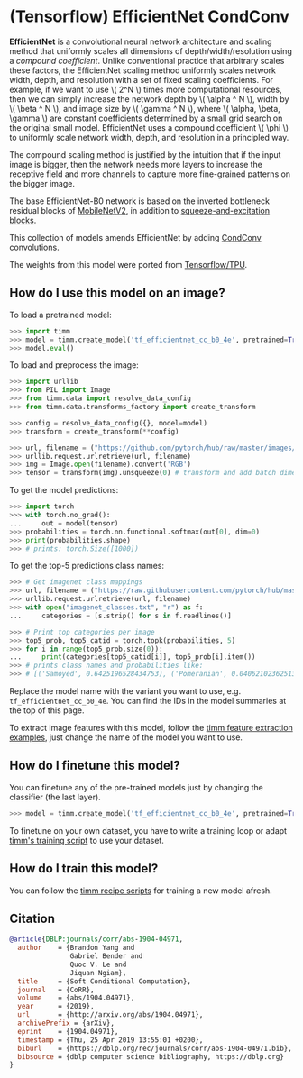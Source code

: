 # (Tensorflow) EfficientNet CondConv

**EfficientNet** is a convolutional neural network architecture and scaling method that uniformly scales all dimensions of depth/width/resolution using a *compound coefficient*. Unlike conventional practice that arbitrary scales these factors, the EfficientNet scaling method uniformly scales network width, depth, and resolution with a set of fixed scaling coefficients. For example, if we want to use \\( 2^N \\) times more computational resources, then we can simply increase the network depth by \\( \alpha ^ N \\), width by \\( \beta ^ N \\), and image size by \\( \gamma ^ N \\), where \\( \alpha, \beta, \gamma \\) are constant coefficients determined by a small grid search on the original small model. EfficientNet uses a compound coefficient \\( \phi \\) to uniformly scale network width, depth, and resolution in a principled way.

The compound scaling method is justified by the intuition that if the input image is bigger, then the network needs more layers to increase the receptive field and more channels to capture more fine-grained patterns on the bigger image.

The base EfficientNet-B0 network is based on the inverted bottleneck residual blocks of [MobileNetV2](https://paperswithcode.com/method/mobilenetv2), in addition to [squeeze-and-excitation blocks](https://paperswithcode.com/method/squeeze-and-excitation-block).

This collection of models amends EfficientNet by adding [CondConv](https://paperswithcode.com/method/condconv) convolutions.

The weights from this model were ported from [Tensorflow/TPU](https://github.com/tensorflow/tpu).

## How do I use this model on an image?

To load a pretrained model:

```py
>>> import timm
>>> model = timm.create_model('tf_efficientnet_cc_b0_4e', pretrained=True)
>>> model.eval()
```

To load and preprocess the image:

```py
>>> import urllib
>>> from PIL import Image
>>> from timm.data import resolve_data_config
>>> from timm.data.transforms_factory import create_transform

>>> config = resolve_data_config({}, model=model)
>>> transform = create_transform(**config)

>>> url, filename = ("https://github.com/pytorch/hub/raw/master/images/dog.jpg", "dog.jpg")
>>> urllib.request.urlretrieve(url, filename)
>>> img = Image.open(filename).convert('RGB')
>>> tensor = transform(img).unsqueeze(0) # transform and add batch dimension
```

To get the model predictions:

```py
>>> import torch
>>> with torch.no_grad():
...     out = model(tensor)
>>> probabilities = torch.nn.functional.softmax(out[0], dim=0)
>>> print(probabilities.shape)
>>> # prints: torch.Size([1000])
```

To get the top-5 predictions class names:

```py
>>> # Get imagenet class mappings
>>> url, filename = ("https://raw.githubusercontent.com/pytorch/hub/master/imagenet_classes.txt", "imagenet_classes.txt")
>>> urllib.request.urlretrieve(url, filename)
>>> with open("imagenet_classes.txt", "r") as f:
...     categories = [s.strip() for s in f.readlines()]

>>> # Print top categories per image
>>> top5_prob, top5_catid = torch.topk(probabilities, 5)
>>> for i in range(top5_prob.size(0)):
...     print(categories[top5_catid[i]], top5_prob[i].item())
>>> # prints class names and probabilities like:
>>> # [('Samoyed', 0.6425196528434753), ('Pomeranian', 0.04062102362513542), ('keeshond', 0.03186424449086189), ('white wolf', 0.01739676296710968), ('Eskimo dog', 0.011717947199940681)]
```

Replace the model name with the variant you want to use, e.g. `tf_efficientnet_cc_b0_4e`. You can find the IDs in the model summaries at the top of this page.

To extract image features with this model, follow the [timm feature extraction examples](../feature_extraction), just change the name of the model you want to use.

## How do I finetune this model?

You can finetune any of the pre-trained models just by changing the classifier (the last layer).

```py
>>> model = timm.create_model('tf_efficientnet_cc_b0_4e', pretrained=True, num_classes=NUM_FINETUNE_CLASSES)
```
To finetune on your own dataset, you have to write a training loop or adapt [timm's training
script](https://github.com/rwightman/pytorch-image-models/blob/master/train.py) to use your dataset.

## How do I train this model?

You can follow the [timm recipe scripts](../training_script) for training a new model afresh.

## Citation

```BibTeX
@article{DBLP:journals/corr/abs-1904-04971,
  author    = {Brandon Yang and
               Gabriel Bender and
               Quoc V. Le and
               Jiquan Ngiam},
  title     = {Soft Conditional Computation},
  journal   = {CoRR},
  volume    = {abs/1904.04971},
  year      = {2019},
  url       = {http://arxiv.org/abs/1904.04971},
  archivePrefix = {arXiv},
  eprint    = {1904.04971},
  timestamp = {Thu, 25 Apr 2019 13:55:01 +0200},
  biburl    = {https://dblp.org/rec/journals/corr/abs-1904-04971.bib},
  bibsource = {dblp computer science bibliography, https://dblp.org}
}
```

<!--
Type: model-index
Collections:
- Name: TF EfficientNet CondConv
  Paper:
    Title: 'CondConv: Conditionally Parameterized Convolutions for Efficient Inference'
    URL: https://paperswithcode.com/paper/soft-conditional-computation
Models:
- Name: tf_efficientnet_cc_b0_4e
  In Collection: TF EfficientNet CondConv
  Metadata:
    FLOPs: 224153788
    Parameters: 13310000
    File Size: 53490940
    Architecture:
    - 1x1 Convolution
    - Average Pooling
    - Batch Normalization
    - CondConv
    - Convolution
    - Dense Connections
    - Dropout
    - Inverted Residual Block
    - Squeeze-and-Excitation Block
    - Swish
    Tasks:
    - Image Classification
    Training Techniques:
    - AutoAugment
    - Label Smoothing
    - RMSProp
    - Stochastic Depth
    - Weight Decay
    Training Data:
    - ImageNet
    ID: tf_efficientnet_cc_b0_4e
    LR: 0.256
    Epochs: 350
    Crop Pct: '0.875'
    Momentum: 0.9
    Batch Size: 2048
    Image Size: '224'
    Weight Decay: 1.0e-05
    Interpolation: bicubic
    RMSProp Decay: 0.9
    Label Smoothing: 0.1
    BatchNorm Momentum: 0.99
  Code: https://github.com/rwightman/pytorch-image-models/blob/9a25fdf3ad0414b4d66da443fe60ae0aa14edc84/timm/models/efficientnet.py#L1561
  Weights: https://github.com/rwightman/pytorch-image-models/releases/download/v0.1-weights/tf_efficientnet_cc_b0_4e-4362b6b2.pth
  Results:
  - Task: Image Classification
    Dataset: ImageNet
    Metrics:
      Top 1 Accuracy: 77.32%
      Top 5 Accuracy: 93.32%
- Name: tf_efficientnet_cc_b0_8e
  In Collection: TF EfficientNet CondConv
  Metadata:
    FLOPs: 224158524
    Parameters: 24010000
    File Size: 96287616
    Architecture:
    - 1x1 Convolution
    - Average Pooling
    - Batch Normalization
    - CondConv
    - Convolution
    - Dense Connections
    - Dropout
    - Inverted Residual Block
    - Squeeze-and-Excitation Block
    - Swish
    Tasks:
    - Image Classification
    Training Techniques:
    - AutoAugment
    - Label Smoothing
    - RMSProp
    - Stochastic Depth
    - Weight Decay
    Training Data:
    - ImageNet
    ID: tf_efficientnet_cc_b0_8e
    LR: 0.256
    Epochs: 350
    Crop Pct: '0.875'
    Momentum: 0.9
    Batch Size: 2048
    Image Size: '224'
    Weight Decay: 1.0e-05
    Interpolation: bicubic
    RMSProp Decay: 0.9
    Label Smoothing: 0.1
    BatchNorm Momentum: 0.99
  Code: https://github.com/rwightman/pytorch-image-models/blob/9a25fdf3ad0414b4d66da443fe60ae0aa14edc84/timm/models/efficientnet.py#L1572
  Weights: https://github.com/rwightman/pytorch-image-models/releases/download/v0.1-weights/tf_efficientnet_cc_b0_8e-66184a25.pth
  Results:
  - Task: Image Classification
    Dataset: ImageNet
    Metrics:
      Top 1 Accuracy: 77.91%
      Top 5 Accuracy: 93.65%
- Name: tf_efficientnet_cc_b1_8e
  In Collection: TF EfficientNet CondConv
  Metadata:
    FLOPs: 370427824
    Parameters: 39720000
    File Size: 159206198
    Architecture:
    - 1x1 Convolution
    - Average Pooling
    - Batch Normalization
    - CondConv
    - Convolution
    - Dense Connections
    - Dropout
    - Inverted Residual Block
    - Squeeze-and-Excitation Block
    - Swish
    Tasks:
    - Image Classification
    Training Techniques:
    - AutoAugment
    - Label Smoothing
    - RMSProp
    - Stochastic Depth
    - Weight Decay
    Training Data:
    - ImageNet
    ID: tf_efficientnet_cc_b1_8e
    LR: 0.256
    Epochs: 350
    Crop Pct: '0.882'
    Momentum: 0.9
    Batch Size: 2048
    Image Size: '240'
    Weight Decay: 1.0e-05
    Interpolation: bicubic
    RMSProp Decay: 0.9
    Label Smoothing: 0.1
    BatchNorm Momentum: 0.99
  Code: https://github.com/rwightman/pytorch-image-models/blob/9a25fdf3ad0414b4d66da443fe60ae0aa14edc84/timm/models/efficientnet.py#L1584
  Weights: https://github.com/rwightman/pytorch-image-models/releases/download/v0.1-weights/tf_efficientnet_cc_b1_8e-f7c79ae1.pth
  Results:
  - Task: Image Classification
    Dataset: ImageNet
    Metrics:
      Top 1 Accuracy: 79.33%
      Top 5 Accuracy: 94.37%
-->
